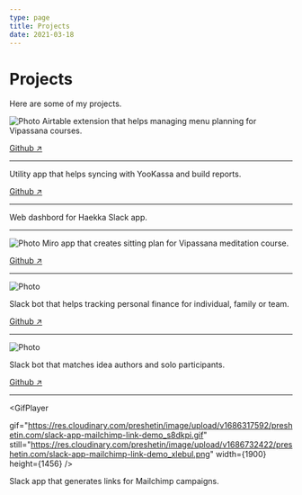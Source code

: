 ```yaml
---
type: page
title: Projects
date: 2021-03-18
---
```


# Projects

Here are some of my projects.


<Image
  src="https://res.cloudinary.com/preshetin/image/upload/v1686317600/preshetin.com/airtable-extension-meal-planner_wtunre.gif"
  alt="Photo"
  width={800}
  height={554}
  priority
  className="next-image"
/>
Airtable extension that helps managing menu planning for Vipassana courses.

[Github ↗](https://github.com/preshetin/menu-constructor)
<hr />


<GifPlayer
  gif="https://res.cloudinary.com/preshetin/image/upload/v1686317592/preshetin.com/dhamma-bot-demo_lowukc.gif"
  still="https://res.cloudinary.com/preshetin/image/upload/v1686728698/preshetin.com/dhamma-bot-demo_akdntd.png"
  width={620}
  height={512}
/>

Utility app that helps syncing with YooKassa and build reports.

[Github ↗](https://github.com/ru-dhamma/donation-utils)

<hr />

<GifPlayer
  gif="https://res.cloudinary.com/preshetin/image/upload/v1686317592/preshetin.com/slack-dashboard-demo_vcqxea.gif"
  still="https://res.cloudinary.com/preshetin/image/upload/v1686733224/preshetin.com/slack-dashboard-demo_jtflrq.png"
  width={800}
  height={624}
/>

Web dashbord for Haekka Slack app.

<hr />




<Image
  src="https://res.cloudinary.com/preshetin/image/upload/v1686317597/preshetin.com/miro-app-sitting-plan_cpugqj.gif"
  alt="Photo"
  width={800}
  height={688}
  priority
  className="next-image"
/>
Miro app that creates sitting plan for Vipassana meditation course.

[Github ↗](https://github.com/preshetin/sitting-plan)
<hr />

<Image
  src="https://res.cloudinary.com/preshetin/image/upload/v1686317596/preshetin.com/slack-app-drebedengi_gvkbhx.gif"
  alt="Photo"
  width={668}
  height={782}
  priority
  className="next-image"
/>

Slack bot that helps tracking personal finance for individual, family or team.

[Github ↗](https://github.com/preshetin/drebedengi-slack)

<hr />
<Image
  src="https://res.cloudinary.com/preshetin/image/upload/v1686317595/preshetin.com/slack-app-hackathon-bot_sgr2km.gif"
  alt="Photo"
  width={772}
  height={800}
  priority
  className="next-image"
/>

Slack bot that matches idea authors and solo participants.

[Github ↗ ](https://github.com/preshetin/hackathon-slack-bot)

<hr />

<GifPlayer

  gif="https://res.cloudinary.com/preshetin/image/upload/v1686317592/preshetin.com/slack-app-mailchimp-link-demo_s8dkpi.gif"
  still="https://res.cloudinary.com/preshetin/image/upload/v1686732422/preshetin.com/slack-app-mailchimp-link-demo_xlebul.png"
  width={1900}
  height={1456}
/>

Slack app that generates links for Mailchimp campaigns.

